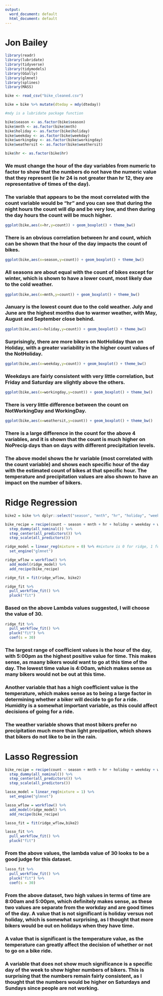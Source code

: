 ```yaml
---
output:
  word_document: default
  html_document: default
---
```

# Jon Bailey

```r
library(readr)
library(lubridate)
library(tidyverse)
library(tidymodels)
library(GGally)
library(glmnet)
library(splines)
library(MASS)

bike <- read_csv("bike_cleaned.csv")

bike = bike %>% mutate(dteday = mdy(dteday))

#mdy is a lubridate package function
```

```r
bike$season <- as.factor(bike$season)
bike$mnth <- as.factor(bike$mnth)
bike$holiday <- as.factor(bike$holiday)
bike$weekday <- as.factor(bike$weekday)
bike$workingday <- as.factor(bike$workingday)
bike$weathersit <- as.factor(bike$weathersit)

bike$hr <- as.factor(bike$hr)
```

### We must change the hour of the day variables from numeric to factor to show that the numbers do not have the numeric value that they represent (ie hr 24 is not greater than hr 12, they are representative of times of the day).

### The variable that appears to be the most correlated with the count variable would be "hr" and you can see that during the night hours the count will dip and be very low, and then during the day hours the count will be much higher. 

```r
ggplot(bike,aes(x=hr,y=count)) + geom_boxplot() + theme_bw()
```

### There is an obvious correlation between hr and count, which can be shown that the hour of the day impacts the count of bikes.

```r
ggplot(bike,aes(x=season,y=count)) + geom_boxplot() + theme_bw()
```

### All seasons are about equal with the count of bikes except for winter, which is shown to have a lower count, most likely due to the cold weather.

```r
ggplot(bike,aes(x=mnth,y=count)) + geom_boxplot() + theme_bw()
```

### January is the lowest count due to the cold weather. July and June are the highest months due to warmer weather, with May, August and September close behind.

```r
ggplot(bike,aes(x=holiday,y=count)) + geom_boxplot() + theme_bw()
```

### Surprisingly, there are more bikers on NotHoliday than on Holiday, with a greater variability in the higher count values of the NotHoliday.

```r
ggplot(bike,aes(x=weekday,y=count)) + geom_boxplot() + theme_bw()
```

### Weekdays are fairly consistent with very little correlation, but Friday and Saturday are slightly above the others.

```r
ggplot(bike,aes(x=workingday,y=count)) + geom_boxplot() + theme_bw()
```

### There is very little difference between the count on NotWorkingDay and WorkingDay.

```r
ggplot(bike,aes(x=weathersit,y=count)) + geom_boxplot() + theme_bw()
```

### There is a large difference in the count for the above 4 variables, and it is shown that the count is much higher on NoPrecip days than on days with different precipitation levels.

### The above model shows the hr variable (most correlated with the count variable) and shows each specific hour of the day with the estimated count of bikes at that specific hour. The temperature and precipitation values are also shown to have an impact on the number of bikers.

# Ridge Regression

```r
bike2 = bike %>% dplyr::select("season", "mnth", "hr", "holiday", "weekday", "workingday", "weathersit", "temp", "atemp", "hum", "windspeed", "count")

bike_recipe = recipe(count ~ season + mnth + hr + holiday + weekday + workingday + weathersit + temp + atemp + hum + windspeed, data = bike2) %>%
  step_dummy(all_nominal()) %>% 
  step_center(all_predictors()) %>%
  step_scale(all_predictors())

ridge_model = linear_reg(mixture = 0) %>% #mixture is 0 for ridge, 1 for lasso
  set_engine("glmnet")

ridge_wflow = workflow() %>%
  add_model(ridge_model) %>%
  add_recipe(bike_recipe)

ridge_fit = fit(ridge_wflow, bike2)
```


```r
ridge_fit %>%
  pull_workflow_fit() %>%
  pluck("fit")
```

### Based on the above Lambda values suggested, I will choose the value of 30.

```r
ridge_fit %>%
  pull_workflow_fit() %>%
  pluck("fit") %>%
  coef(s = 30)
```

### The largest range of coefficient values is the hour of the day, with 5:00pm as the highest positive value for time. This makes sense, as maany bikers would want to go at this time of the day. The lowest time value is 4:00am, which makes sense as many bikers would not be out at this time. 

### Another variable that has a high coefficient value is the temperature, which makes sense as to being a large factor in determining whether a biker will decide to go for a ride. Humidity is a somewhat important variable, as this could affect decisions of going for a ride. 

### The weather variable shows that most bikers prefer no precipitation much more than light precipation, which shows that bikers do not like to be in the rain. 

# Lasso Regression

```r
bike_recipe = recipe(count ~ season + mnth + hr + holiday + weekday + workingday + weathersit + temp + atemp + hum + windspeed, data = bike2) %>%
  step_dummy(all_nominal()) %>%
  step_center(all_predictors()) %>%
  step_scale(all_predictors())

lasso_model = linear_reg(mixture = 1) %>% 
  set_engine("glmnet")

lasso_wflow = workflow() %>%
  add_model(ridge_model) %>%
  add_recipe(bike_recipe)

lasso_fit = fit(ridge_wflow,bike2)
```

```r
lasso_fit %>%
  pull_workflow_fit() %>%
  pluck("fit")
```

### From the above values, the lambda value of 30 looks to be a good judge for this dataset. 

```r
lasso_fit %>%
  pull_workflow_fit() %>%
  pluck("fit") %>%
  coef(s = 30)
```

### From the above dataset, two high values in terms of time are 8:00am and 5:00pm, which definitely makes sense, as these two values are separate from the workday and are good times of the day. A value that is not significant is holiday versus not holiday, which is somewhat surprising, as I thought that more bikers would be out on holidays when they have time. 

### A value that is significant is the temperature value, as the temperature can greatly affect the decision of whether or not to go on a bike ride. 

### A variable that does not show much significance is a specific day of the week to show higher numbers of bikers. This is surprising that the numbers remain fairly consistent, as I thought that the numbers would be higher on Saturdays and Sundays since people are not working. 